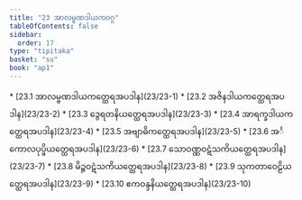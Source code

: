 ```yaml
---
title: "23 အာလမ္ဗဏဒါယကဝဂ္ဂ"
tableOfContents: false
sidebar:
  order: 17
type: "tipitaka"
basket: "su"
book: "ap1"
---
```



<DynamicBreadcrumb />



<TableOfContents book="ap1" section="23">
* [23.1 အာလမ္ဗဏဒါယကတ္ထေရအပဒါန](23/23-1)
* [23.2 အဇိနဒါယကတ္ထေရအပဒါန](23/23-2)
* [23.3 ဒွေရတနိယတ္ထေရအပဒါန](23/23-3)
* [23.4 အာရက္ခဒါယကတ္ထေရအပဒါန](23/23-4)
* [23.5 အဗျာဓိကတ္ထေရအပဒါန](23/23-5)
* [23.6 အင်္ကောလပုပ္ဖိယတ္ထေရအပဒါန](23/23-6)
* [23.7 သောဝဏ္ဏဝဋံသကိယတ္ထေရအပဒါန](23/23-7)
* [23.8 မိဉ္ဇဝဋံသကိယတ္ထေရအပဒါန](23/23-8)
* [23.9 သုကတာဝေဠိယတ္ထေရအပဒါန](23/23-9)
* [23.10 ဧကဝန္ဒနိယတ္ထေရအပဒါန](23/23-10)
</TableOfContents>